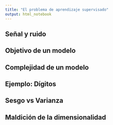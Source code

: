 ```yaml
---
title: "El problema de aprendizaje supervisado"
output: html_notebook
---
```


## Señal y ruido

## Objetivo de un modelo

## Complejidad de un modelo 

## Ejemplo: Dígitos

## Sesgo vs Varianza

## Maldición de la dimensionalidad